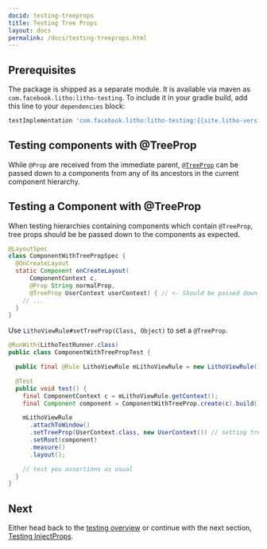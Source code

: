 ```yaml
---
docid: testing-treeprops
title: Testing Tree Props
layout: docs
permalink: /docs/testing-treeprops.html
---
```


## Prerequisites

The package is shipped as a separate module. It is available via maven as
`com.facebook.litho:litho-testing`. To include it in your gradle build, add this
line to your `dependencies` block:

```groovy
testImplementation 'com.facebook.litho:litho-testing:{{site.litho-version}}'
```

## Testing components with @TreeProp

While `@Prop` are received from the immediate parent, [`@TreeProp`](/docs/tree-props.html) can be passed down to a
components from any of its ancestors in the current component hierarchy.

## Testing a Component with @TreeProp

When testing hierarchies containing components which contain `@TreeProp`, tree props should be be
passed down to the components as expected.

```java
@LayoutSpec
class ComponentWithTreePropSpec {
  @OnCreateLayout
  static Component onCreateLayout(
      ComponentContext c,
      @Prop String normalProp,
      @TreeProp UserContext userContext) { // <- Should be passed down by ancestors.
    // ...
  }
}
```

Use `LithoViewRule#setTreeProp(Class, Object)` to set a `@TreeProp`.

```java
@RunWith(LithoTestRunner.class)
public class ComponentWithTreePropTest {

  public final @Rule LithoViewRule mLithoViewRule = new LithoViewRule();

  @Test
  public void test() {
    final ComponentContext c = mLithoViewRule.getContext();
    final Component component = ComponentWithTreeProp.create(c).build();

    mLithoViewRule
      .attachToWindow()
      .setTreeProp(UserContext.class, new UserContext()) // setting tree props for the hierarchy.
      .setRoot(component)
      .measure()
      .layout();

    // test you assertions as usual
  }
}
```

## Next

Either head back to the [testing overview](/docs/testing-overview.html) or
continue with the next section, [Testing InjectProps](/docs/injectprops-matching).
